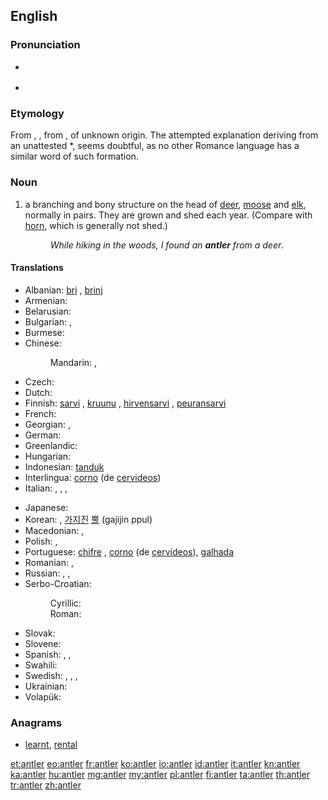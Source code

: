 ==English==
{{wikipedia}}

===Pronunciation===
* {{a|UK}} {{IPA|/ˈænt.lə(ɹ)/}} {{X-SAMPA|/{nt.l@(r)/}}
* {{audio|en-us-antler.ogg|Audio (US)}}

===Etymology===
From {{etyl|enm}} {{term|auntelere|lang=enm}}, {{term|hauntelere|lang=enm}}, from {{etyl|fro}} {{term|antoillier||antler, horn|lang=fro}}, of unknown origin. The attempted explanation deriving from an unattested {{etyl|la|-}} *{{term||([[rarum]]) [[ante]] [[ocularis]]|branch before the eyes|lang=la}}, seems doubtful, as no other Romance language has a similar word of such formation.

===Noun===
{{en-noun}}

# a branching and bony structure on the head of [[deer]], [[moose]] and [[elk]], normally in pairs. They are grown and shed each year. (Compare with [[horn]], which is generally not shed.)
#: ''While hiking in the woods, I found an '''antler''' from a deer''.

====Translations====
{{trans-top|bony structure on the head of deer, moose and elk}}
* Albanian: [[bri]] {{s}}, [[brinj]] {{p}}
* Armenian: {{t-|hy|եղջյուր|tr=eġǰyur}}
* Belarusian: {{t-|be|рог|m|tr=roh|sc=Cyrl}}
* Bulgarian: {{t-|bg|еленов рог|m|tr=elénov rog|sc=Cyrl}}, {{t+|bg|рог|m|tr=rog|sc=Cyrl}}
* Burmese: {{t+|my|ချို|tr=gyo|sc=Mymr}}
* Chinese:
*: Mandarin: {{t|cmn|鹿角|tr=lùjiǎo|sc=Hani}}, {{t|cmn|角|tr=jiǎo|sc=Hani}}
* Czech: {{t-|cs|paroh|m}}
* Dutch: {{t+|nl|gewei|n}}
* Finnish: [[sarvi]] {{gloss|deer antler}}, [[kruunu]] {{gloss|deer antler}}, [[hirvensarvi]] {{gloss|moose antler}}, [[peuransarvi]] {{gloss|reindeer antler}}
* French: {{t+|fr|bois|m}}
* Georgian: {{t-|ka|ქორბუდა|sc=Geor}}, {{t-|ka|რქა|tr=rka|sc=Geor}}
* German: {{t+|de|Geweih|n}}
* Greenlandic: {{t-|kl|aagiaq}}
* Hungarian: {{t+|hu|agancs}}
* Indonesian: [[tanduk]]
* Interlingua: [[corno]] (de [[cervideo]]s)
* Italian: {{t+|it|corno|s}}, {{t+|it|corna|p}},  {{t-|it|corno ramificato}},  {{t+|it|palco|m}}
{{trans-mid}}
* Japanese: {{t+|ja|角|tr=つの, tsuno|sc=Jpan}}
* Korean: {{t+|ko|뿔|tr=ppul|sc=Hang}}, [[가지진]] [[뿔]] (gajijin ppul)
* Macedonian: {{t-|mk|роговје|n|tr=rógovje}},  {{t-|mk|рог|m|tr=rog}}
* Polish: {{t+|pl|róg|m}}, {{t-|pl|poroże|n}}
* Portuguese: [[chifre]] {{m}}, [[corno]] {{m}} (de [[cervídeo]]s), [[galhada]] {{f}}
* Romanian: {{t-|ro|corn|s}}, {{t-|ro|coarne|p}}
* Russian: {{t+|ru|рог|m|tr=rog|sc=Cyrl}}, {{t+|ru|рог|m|p|tr=rogá|alt=рога|sc=Cyrl}}, {{t-|ru|олений рог|m|tr=olénij rog|sc=Cyrl}}
* Serbo-Croatian:
*: Cyrillic: {{t-|sh|рог|m|sc=Cyrl}}
*: Roman: {{t-|sh|rog|m}}
* Slovak: {{t-|sk|paroh|m}}
* Slovene: {{t-|sl|rogovi|m|p}}
* Spanish: {{t+|es|cornamenta|f}}, {{t+|es|asta|f}}, {{t+|es|cuerno|m}}
* Swahili: {{t-|sw|pembe-tawi}}
* Swedish: {{t+|sv|horn|n}}, {{t+|sv|krona|c}}, {{t-|sv|hjorthorn|n}}, {{t-|sv|älghorn|n}}
* Ukrainian: {{t-|uk|ріг|m|tr=rih|sc=Cyrl}}
* Volapük: {{t-|vo|tuigahon}}
{{trans-bottom}}

===Anagrams===
* [[learnt#English|learnt]], [[rental#English|rental]]

[[et:antler]]
[[eo:antler]]
[[fr:antler]]
[[ko:antler]]
[[io:antler]]
[[id:antler]]
[[it:antler]]
[[kn:antler]]
[[ka:antler]]
[[hu:antler]]
[[mg:antler]]
[[my:antler]]
[[pl:antler]]
[[fi:antler]]
[[ta:antler]]
[[th:antler]]
[[tr:antler]]
[[zh:antler]]